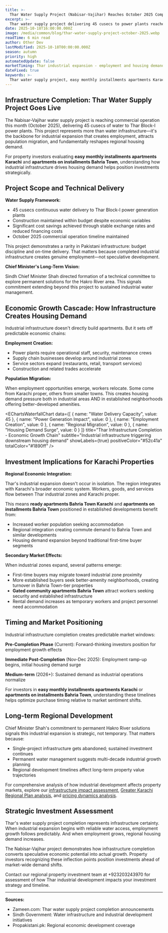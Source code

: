 ```yaml
---
title: >-
  Thar Water Supply Project (Nabisar-Vajihar) Reaches October 2025 Completion: Industrial Growth Impact on Regional Property Demand
excerpt: >-
  Thar water supply project delivering 45 cusecs to power plants reaches completion in October 2025. What industrial infrastructure means for Karachi-area property investment growth.
date: 2025-10-18T16:00:00.000Z
image: /media/common/blog/thar-water-supply-project-october-2025.webp
readTime: 6 min read
author: Other Dev
lastModified: 2025-10-18T00:00:00.000Z
season: autumn
priority: high
automatedUpdate: false
marketTiming: Thar industrial expansion - employment and housing demand growth
dateFixed: true
keywords: >-
  Thar water supply project, easy monthly installments apartments Karachi, apartments on installments Bahria Town, ready apartments Bahria Town Karachi, gated community apartments Bahria Town
---
```


## Infrastructure Completion: Thar Water Supply Project Goes Live

The Nabisar-Vajihar water supply project is reaching commercial operation this month (October 2025), delivering 45 cusecs of water to Thar Block-I power plants. This project represents more than water infrastructure—it's the backbone for industrial expansion that creates employment, attracts population migration, and fundamentally reshapes regional housing demand.

For property investors evaluating **easy monthly installments apartments Karachi** and **apartments on installments Bahria Town**, understanding how industrial infrastructure drives housing demand helps position investments strategically.

## Project Scope and Technical Delivery

**Water Supply Framework:**

* 45 cusecs continuous water delivery to Thar Block-I power generation plants
* Construction maintained within budget despite economic variables
* Significant cost savings achieved through stable exchange rates and reduced financing costs
* October 2025 commercial operation timeline maintained

This project demonstrates a rarity in Pakistani infrastructure: budget discipline and on-time delivery. That matters because completed industrial infrastructure creates genuine employment—not speculative development.

**Chief Minister's Long-Term Vision:**

Sindh Chief Minister Shah directed formation of a technical committee to explore permanent solutions for the Hakro River area. This signals commitment extending beyond this project to sustained industrial water management.

## Economic Growth Cascade: How Infrastructure Creates Housing Demand

Industrial infrastructure doesn't directly build apartments. But it sets off predictable economic chains:

**Employment Creation:**

* Power plants require operational staff, security, maintenance crews
* Supply chain businesses develop around industrial zones
* Service sectors expand (restaurants, retail, transport services)
* Construction and related trades accelerate

**Population Migration:**

When employment opportunities emerge, workers relocate. Some come from Karachi proper, others from smaller towns. This creates housing demand pressure both in industrial areas AND in established neighborhoods offering better-developed amenities.

<EChartsWaterfallChart
  data={[
    { name: "Water Delivery Capacity", value: 45 },
    { name: "Power Generation Impact", value: 0 },
    { name: "Employment Creation", value: 0 },
    { name: "Regional Migration", value: 0 },
    { name: "Housing Demand Surge", value: 0 }
  ]}
  title="Thar Infrastructure Completion - Economic Growth Chain"
  subtitle="Industrial infrastructure triggering downstream housing demand"
  showLabels={true}
  positiveColor="#52c41a"
  totalColor="#1890ff"
/>

## Investment Implications for Karachi Properties

**Regional Economic Integration:**

Thar's industrial expansion doesn't occur in isolation. The region integrates with Karachi's broader economic system. Workers, goods, and services flow between Thar industrial zones and Karachi proper.

This means **ready apartments Bahria Town Karachi** and **apartments on installments Bahria Town** positioned in established developments benefit from:

* Increased worker population seeking accommodation
* Regional integration creating commute demand to Bahria Town and similar developments
* Housing demand expansion beyond traditional first-time buyer segments

**Secondary Market Effects:**

When industrial zones expand, several patterns emerge:

* First-time buyers may migrate toward industrial zone proximity
* More established buyers seek better-amenity neighborhoods, creating turnover in Bahria Town-tier properties
* **Gated community apartments Bahria Town** attract workers seeking security and established infrastructure
* Rental demand increases as temporary workers and project personnel need accommodation

## Timing and Market Positioning

Industrial infrastructure completion creates predictable market windows:

**Pre-Completion Phase** (Current): Forward-thinking investors position for employment growth effects

**Immediate Post-Completion** (Nov-Dec 2025): Employment ramp-up begins, initial housing demand surge

**Medium-term** (2026+): Sustained demand as industrial operations normalize

For investors in **easy monthly installments apartments Karachi** or **apartments on installments Bahria Town**, understanding these timelines helps optimize purchase timing relative to market sentiment shifts.

## Long-term Regional Development

Chief Minister Shah's commitment to permanent Hakro River solutions signals this industrial expansion is strategic, not temporary. That matters because:

* Single-project infrastructure gets abandoned; sustained investment continues
* Permanent water management suggests multi-decade industrial growth planning
* Regional development timelines affect long-term property value trajectories

For comprehensive analysis of how industrial development affects property markets, explore our [infrastructure impact assessment](/blog/2025/04/infrastructure-impact-karachi-property-values-2025), [Greater Karachi Regional Plan analysis](/blog/2025/10/greater-karachi-regional-plan-2047-bahria-town-apartments-october-2025), and [pricing dynamics analysis](/blog/2025/07/bahria-town-karachi-pricing-analysis-2025).

## Strategic Investment Assessment

Thar's water supply project completion represents infrastructure certainty. When industrial expansion begins with reliable water access, employment growth follows predictably. And when employment grows, regional housing demand increases.

The Nabisar-Vajihar project demonstrates how infrastructure completion converts speculative economic potential into actual growth. Property investors recognizing these inflection points position investments ahead of market-wide demand shifts.

Contact our regional property investment team at +923203243970 for assessment of how Thar industrial development impacts your investment strategy and timeline.

---

**Sources:**
- Zameen.com: Thar water supply project completion announcements
- Sindh Government: Water infrastructure and industrial development initiatives
- Propakistani.pk: Regional economic development coverage
